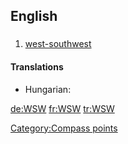==English==

==={{abbreviation}}===
{{infl|en|abbreviation}}

# [[west-southwest]]

====Translations====
{{trans-top|west-southwest}}
* Hungarian: {{t-|hu|NyDNy}}
{{trans-mid}}
{{trans-bottom}}

[[Category:Compass points]]

[[de:WSW]]
[[fr:WSW]]
[[tr:WSW]]